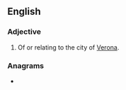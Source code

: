 {{also|veronese}}
==English==

===Adjective===
{{en-adj}}

# Of or relating to the city of [[Verona]].

===Anagrams===
* {{anagrams|en|overseen}}